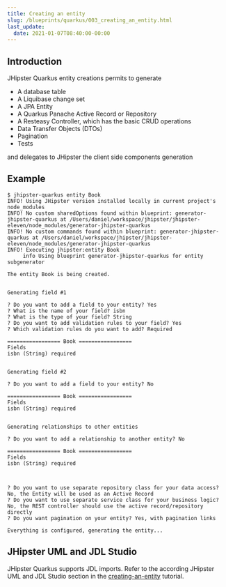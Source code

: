 ```yaml
---
title: Creating an entity
slug: /blueprints/quarkus/003_creating_an_entity.html
last_update:
  date: 2021-01-07T08:40:00-00:00
---
```


## Introduction

JHipster Quarkus entity creations permits to generate

- A database table
- A Liquibase change set
- A JPA Entity
- A Quarkus Panache Active Record or Repository
- A Resteasy Controller, which has the basic CRUD operations
- Data Transfer Objects (DTOs)
- Pagination
- Tests

and delegates to JHipster the client side components generation


## Example

```
$ jhipster-quarkus entity Book
INFO! Using JHipster version installed locally in current project's node_modules
INFO! No custom sharedOptions found within blueprint: generator-jhipster-quarkus at /Users/daniel/workspace/jhipster/jhipster-eleven/node_modules/generator-jhipster-quarkus
INFO! No custom commands found within blueprint: generator-jhipster-quarkus at /Users/daniel/workspace/jhipster/jhipster-eleven/node_modules/generator-jhipster-quarkus
INFO! Executing jhipster:entity Book
     info Using blueprint generator-jhipster-quarkus for entity subgenerator

The entity Book is being created.


Generating field #1

? Do you want to add a field to your entity? Yes
? What is the name of your field? isbn
? What is the type of your field? String
? Do you want to add validation rules to your field? Yes
? Which validation rules do you want to add? Required

================= Book =================
Fields
isbn (String) required


Generating field #2

? Do you want to add a field to your entity? No

================= Book =================
Fields
isbn (String) required


Generating relationships to other entities

? Do you want to add a relationship to another entity? No

================= Book =================
Fields
isbn (String) required



? Do you want to use separate repository class for your data access? No, the Entity will be used as an Active Record
? Do you want to use separate service class for your business logic? No, the REST controller should use the active record/repository directly
? Do you want pagination on your entity? Yes, with pagination links

Everything is configured, generating the entity...
```


## JHipster UML and JDL Studio

JHipster Quarkus supports JDL imports. Refer to the according JHipster UML and JDL Studio section in the [creating-an-entity](/creating-an-entity) tutorial.
